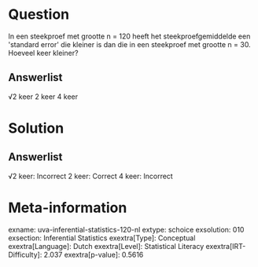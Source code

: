 Question
========

In een steekproef met grootte n = 120 heeft het steekproefgemiddelde een
\'standard error\' die kleiner is dan die in een steekproef met grootte
n = 30. Hoeveel keer kleiner?

Answerlist
----------

√2 keer
2 keer
4 keer

Solution
========

Answerlist
----------

√2 keer: Incorrect
2 keer: Correct
4 keer: Incorrect

Meta-information
================
exname: uva-inferential-statistics-120-nl
extype: schoice
exsolution: 010
exsection: Inferential Statistics
exextra[Type]: Conceptual
exextra[Language]: Dutch
exextra[Level]: Statistical Literacy
exextra[IRT-Difficulty]: 2.037
exextra[p-value]: 0.5616
